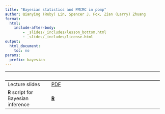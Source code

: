 ```yaml
---
title: "Bayesian statistics and PMCMC in pomp"
author: Qianying (Ruby) Lin, Spencer J. Fox, Zian (Larry) Zhuang
format: 
  html: 
    include-after-body:
        - _slides/_includes/lesson_bottom.html
        - _slides/_includes/license.html
output:
  html_document:
    toc: no
params:
  prefix: bayesian
---
```


| &nbsp;                              | &nbsp;                                                                                     |
|-------------------------------------|--------------------------------------------------------------------------------------------|
| Lecture slides                      | [PDF](slides/bayes/main.pdf)|
| **R** script for Bayesian inference | [**R**](slides/bayes/main.R)|
